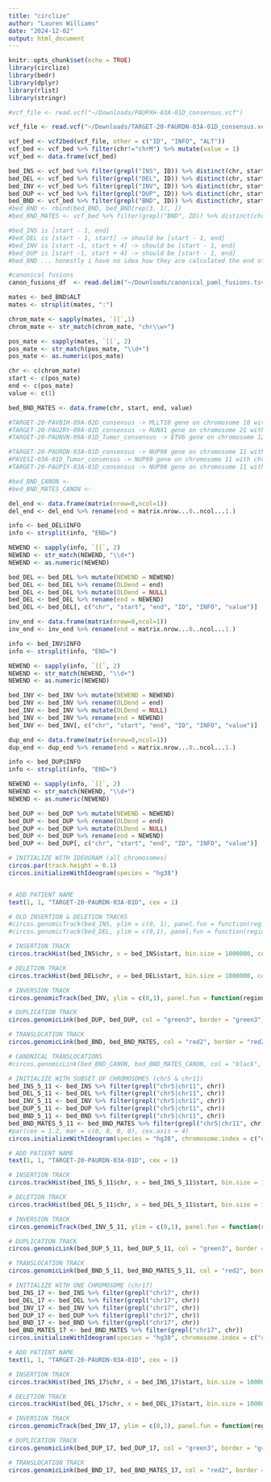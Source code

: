 ```yaml
---
title: "circlize"
author: "Lauren Williams"
date: "2024-12-02"
output: html_document
---
```


```r
knitr::opts_chunk$set(echo = TRUE)
library(circlize)
library(bedr)
library(dplyr)
library(rlist)
library(stringr)
```


```r
#vcf_file <- read.vcf("~/Downloads/PAUPXH-03A-01D_consensus.vcf")

vcf_file <- read.vcf("~/Downloads/TARGET-20-PAURDN-03A-01D_consensus.vcf")

vcf_bed <- vcf2bed(vcf_file, other = c("ID", "INFO", "ALT"))
vcf_bed <- vcf_bed %>% filter(chr!="chrM") %>% mutate(value = 1) 
vcf_bed <- data.frame(vcf_bed)

bed_INS <- vcf_bed %>% filter(grepl("INS", ID)) %>% distinct(chr, start, .keep_all = TRUE)
bed_DEL <- vcf_bed %>% filter(grepl("DEL", ID)) %>% distinct(chr, start, .keep_all = TRUE)
bed_INV <- vcf_bed %>% filter(grepl("INV", ID)) %>% distinct(chr, start, .keep_all = TRUE)
bed_DUP <- vcf_bed %>% filter(grepl("DUP", ID)) %>% distinct(chr, start, .keep_all = TRUE)
bed_BND <- vcf_bed %>% filter(grepl("BND", ID)) %>% distinct(chr, start, .keep_all = TRUE) #%>% filter(grepl("\\bchr1\\b|chr3|chr17", chr)) 
#bed_BND <- rbind(bed_BND, bed_BND[rep(3, 1), ])
#bed_BND_MATES <- vcf_bed %>% filter(grepl("BND", ID)) %>% distinct(chr, start, .keep_all = TRUE) %>% filter(grepl("\\bchr1\\b|chr7|chr20", chr)) 

#bed_INS is [start - 1, end]
#bed_DEL is [start - 1, start] -> should be [start - 1, end] 
#bed_INV is [start -1, start + 4] -> should be [start - 1, end]
#bed_DUP is [start -1, start + 4] -> should be [start - 1, end]
#bed_BND ... honestly i have no idea how they are calculated the end of the BNDs
```


```r
#canonical fusions
canon_fusions_df  <- read.delim("~/Downloads/canonical_paml_fusions.tsv", sep="\t")

```


```r
mates <- bed_BND$ALT
mates <- strsplit(mates, ":")

chrom_mate <- sapply(mates, `[[`,1)
chrom_mate <- str_match(chrom_mate, "chr\\w+")

pos_mate <- sapply(mates, `[[`, 2)
pos_mate <- str_match(pos_mate, "\\d+")
pos_mate <- as.numeric(pos_mate)

chr <- c(chrom_mate)
start <- c(pos_mate)
end <- c(pos_mate)
value <- c(1)

bed_BND_MATES <- data.frame(chr, start, end, value)

```


```r

#TARGET-20-PAVBIH-09A-02D_consensus -> MLLT10 gene on chromosome 10 with chromosome X
#TARGET-20-PAUZRY-09A-02D_consensus -> RUNX1 gene on chromosome 21 with RUNX1T1 gene on chromosome 8
#TARGET-20-PAUNVN-09A-01D_Tumor_consensus -> ETV6 gene on chromosome 12 with chromosome 4 

#TARGET-20-PAURDN-03A-01D_consensus -> NUP98 gene on chromosome 11 with chromosome 5
#PAVESI-03A-01D_Tumor_consensus -> NUP98 gene on chromosome 11 with chromosome 5
#TARGET-20-PAUPIY-03A-01D_consensus -> NUP98 gene on chromosome 11 with chromosome 5

#bed_BND_CANON <- 
#bed_BND_MATES_CANON <- 

```


```r
del_end <- data.frame(matrix(nrow=0,ncol=1))
del_end <- del_end %>% rename(end = matrix.nrow...0..ncol...1.)

info <- bed_DEL$INFO
info <- strsplit(info, "END=")

NEWEND <- sapply(info, `[[`, 2)
NEWEND <- str_match(NEWEND, "\\d+")
NEWEND <- as.numeric(NEWEND)

bed_DEL <- bed_DEL %>% mutate(NEWEND = NEWEND)
bed_DEL <- bed_DEL %>% rename(OLDend = end)
bed_DEL <- bed_DEL %>% mutate(OLDend = NULL)
bed_DEL <- bed_DEL %>% rename(end = NEWEND)
bed_DEL <- bed_DEL[, c("chr", "start", "end", "ID", "INFO", "value")] 

```


```r
inv_end <- data.frame(matrix(nrow=0,ncol=1))
inv_end <- inv_end %>% rename(end = matrix.nrow...0..ncol...1.)

info <- bed_INV$INFO
info <- strsplit(info, "END=")

NEWEND <- sapply(info, `[[`, 2)
NEWEND <- str_match(NEWEND, "\\d+")
NEWEND <- as.numeric(NEWEND)

bed_INV <- bed_INV %>% mutate(NEWEND = NEWEND)
bed_INV <- bed_INV %>% rename(OLDend = end)
bed_INV <- bed_INV %>% mutate(OLDend = NULL)
bed_INV <- bed_INV %>% rename(end = NEWEND)
bed_INV <- bed_INV[, c("chr", "start", "end", "ID", "INFO", "value")] 

```


```r
dup_end <- data.frame(matrix(nrow=0,ncol=1))
dup_end <- dup_end %>% rename(end = matrix.nrow...0..ncol...1.)

info <- bed_DUP$INFO
info <- strsplit(info, "END=")

NEWEND <- sapply(info, `[[`, 2)
NEWEND <- str_match(NEWEND, "\\d+")
NEWEND <- as.numeric(NEWEND)

bed_DUP <- bed_DUP %>% mutate(NEWEND = NEWEND)
bed_DUP <- bed_DUP %>% rename(OLDend = end)
bed_DUP <- bed_DUP %>% mutate(OLDend = NULL)
bed_DUP <- bed_DUP %>% rename(end = NEWEND)
bed_DUP <- bed_DUP[, c("chr", "start", "end", "ID", "INFO", "value")] 

```


```r

# INITIALIZE WITH IDEOGRAM (all chromosomes)
circos.par(track.height = 0.1)
circos.initializeWithIdeogram(species = "hg38")


# ADD PATIENT NAME
text(1, 1, "TARGET-20-PAURDN-03A-01D", cex = 1)

# OLD INSERTION & DELETION TRACKS
#circos.genomicTrack(bed_INS, ylim = c(0, 1), panel.fun = function(region, value, ...) {circos.genomicLines(region, value, type = "h", col = "purple")})
#circos.genomicTrack(bed_DEL, ylim = c(0,1), panel.fun = function(region, value, ...) {circos.genomicRect(region, value, col = "green3", border = "green3")})

# INSERTION TRACK
circos.trackHist(bed_INS$chr, x = bed_INS$start, bin.size = 1000000, col = "purple", border = "purple")

# DELETION TRACK
circos.trackHist(bed_DEL$chr, x = bed_DEL$start, bin.size = 1000000, col = "green3", border = "green3")

# INVERSION TRACK
circos.genomicTrack(bed_INV, ylim = c(0,1), panel.fun = function(region, value, ...) {circos.genomicRect(region, value, col = "green3", border = "green3")})

# DUPLICATION TRACK
circos.genomicLink(bed_DUP, bed_DUP, col = "green3", border = "green3")

# TRANSLOCATION TRACK
circos.genomicLink(bed_BND, bed_BND_MATES, col = "red2", border = "red2")

# CANONICAL TRANSLOCATIONS
#circos.genomicLink(bed_BND_CANON, bed_BND_MATES_CANON, col = "black", border = "black")

```


```r

# INITIALIZE WITH SUBSET OF CHROMOSOMES (chr5 & chr11)
bed_INS_5_11 <- bed_INS %>% filter(grepl("chr5|chr11", chr))
bed_DEL_5_11 <- bed_DEL %>% filter(grepl("chr5|chr11", chr))
bed_INV_5_11 <- bed_INV %>% filter(grepl("chr5|chr11", chr))
bed_DUP_5_11 <- bed_DUP %>% filter(grepl("chr5|chr11", chr))
bed_BND_5_11 <- bed_BND %>% filter(grepl("chr5|chr11", chr))
bed_BND_MATES_5_11 <- bed_BND_MATES %>% filter(grepl("chr5|chr11", chr))
#par(cex = 1.2, mar = c(0, 0, 0, 0), cex.axis = 4)
circos.initializeWithIdeogram(species = "hg38", chromosome.index = c("chr5","chr11"))

# ADD PATIENT NAME
text(1, 1, "TARGET-20-PAURDN-03A-01D", cex = 1)

# INSERTION TRACK
circos.trackHist(bed_INS_5_11$chr, x = bed_INS_5_11$start, bin.size = 1000000, col = "purple", border = "purple")

# DELETION TRACK
circos.trackHist(bed_DEL_5_11$chr, x = bed_DEL_5_11$start, bin.size = 1000000, col = "green3", border = "green3")

# INVERSION TRACK
circos.genomicTrack(bed_INV_5_11, ylim = c(0,1), panel.fun = function(region, value, ...) {circos.genomicRect(region, value, col = "green3", border = "green3")})

# DUPLICATION TRACK
circos.genomicLink(bed_DUP_5_11, bed_DUP_5_11, col = "green3", border = "green3")

# TRANSLOCATION TRACK
circos.genomicLink(bed_BND_5_11, bed_BND_MATES_5_11, col = "red2", border = "red2")
```


```r

# INITIALIZE WITH ONE CHROMOSOME (chr17)
bed_INS_17 <- bed_INS %>% filter(grepl("chr17", chr))
bed_DEL_17 <- bed_DEL %>% filter(grepl("chr17", chr))
bed_INV_17 <- bed_INV %>% filter(grepl("chr17", chr))
bed_DUP_17 <- bed_DUP %>% filter(grepl("chr17", chr))
bed_BND_17 <- bed_BND %>% filter(grepl("chr17", chr))
bed_BND_MATES_17 <- bed_BND_MATES %>% filter(grepl("chr17", chr))
circos.initializeWithIdeogram(species = "hg38", chromosome.index = c("chr17"))

# ADD PATIENT NAME
text(1, 1, "TARGET-20-PAURDN-03A-01D", cex = 1)

# INSERTION TRACK
circos.trackHist(bed_INS_17$chr, x = bed_INS_17$start, bin.size = 1000000, col = "purple", border = "purple")

# DELETION TRACK
circos.trackHist(bed_DEL_17$chr, x = bed_DEL_17$start, bin.size = 1000000, col = "green3", border = "green3")

# INVERSION TRACK
circos.genomicTrack(bed_INV_17, ylim = c(0,1), panel.fun = function(region, value, ...) {circos.genomicRect(region, value, col = "green3", border = "green3")})

# DUPLICATION TRACK
circos.genomicLink(bed_DUP_17, bed_DUP_17, col = "green3", border = "green3")

# TRANSLOCATION TRACK
circos.genomicLink(bed_BND_17, bed_BND_MATES_17, col = "red2", border = "red2")
```